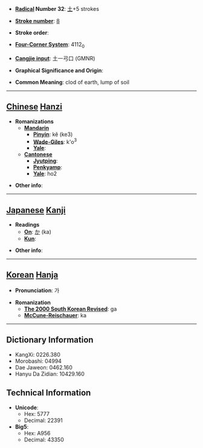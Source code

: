 * '''[[Wiktionary:Chinese radical index| Radical]] Number 32''': [[Wiktionary:Chinese radical index 土|土]]+5 strokes

* '''[[Wiktionary:Chinese total strokes index|Stroke number]]''': [[Wiktionary:Chinese total strokes index 8|8]]

* '''Stroke order''': 

* '''[[Wiktionary:Chinese four corner index|Four-Corner System]]''': 4112<sub>0</sub>

* '''[[Wiktionary:Chinese Cangjie index|Cangjie input]]''': 土一弓口 (GMNR)

* '''Graphical Significance and Origin''': 

* '''Common Meaning''': clod of earth, lump of soil

----

== [[Chinese]] [[Hanzi]] ==

* '''Romanizations'''
** '''[[Mandarin]]'''
*** '''[[Pinyin]]''': kě (ke3)
*** '''[[Wade-Giles]]''': k'o<sup>3</sup>
*** '''[[Yale]]''': 
** '''[[Cantonese]]'''
*** '''[[Jyutping]]''':
*** '''[[Penkyamp]]''': 
*** '''[[Yale]]''': ho2

* '''Other info''': 

----

== [[Japanese]] [[Kanji]] ==

* '''Readings'''
** '''[[On]]''': [[か]] (ka)
** '''[[Kun]]''': 

* '''Other info''':  

----

== [[Korean]] [[Hanja]] ==

* '''Pronunciation''': 가

* '''Romanization'''
** '''[[The 2000 South Korean Revised Romanization|The 2000 South Korean Revised]]''': ga
** '''[[McCune-Reischauer]]''': ka

----

== Dictionary Information ==

* KangXi: 0226.380
* Morobashi: 04994
* Dae Jaweon: 0462.160
* Hanyu Da Zidian: 10429.160

== Technical Information ==

* '''Unicode''':
** Hex: 5777
** Decimal: 22391
* '''Big5''':
** Hex: A956
** Decimal: 43350